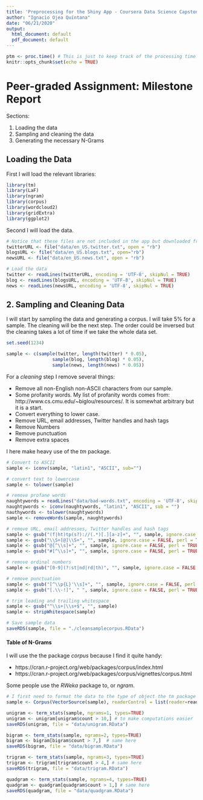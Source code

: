 ---
title: 'Preprocessing for the Shiny App - Coursera Data Science Capstone'
author: "Ignacio Ojea Quintana"
date: "06/21/2020"
output:
  html_document: default
  pdf_document: default
---

```{r setup, include=FALSE}
ptm <- proc.time() # This is just to keep track of the processing time for this markdown
knitr::opts_chunk$set(echo = TRUE)
```

# Peer-graded Assignment: Milestone Report

 Sections:

  1. Loading the data
  2. Sampling and cleaning the data
  3. Generating the necessary N-Grams

## Loading the Data

First I will load the relevant libraries:

```{r, message=FALSE, warning=FALSE}
library(tm)
library(LaF)
library(ngram)
library(corpus)
library(wordcloud2)
library(gridExtra)
library(ggplot2)
```

Second I will load the data.

```{r, warning=FALSE}
# Notice that these files are not included in the app but downloaded from: https://d396qusza40orc.cloudfront.net/dsscapstone/dataset/Coursera-SwiftKey.zip
twitterURL <- file("data/en_US.twitter.txt", open = "rb") 
blogsURL <- file("data/en_US.blogs.txt", open="rb")
newsURL <- file("data/en_US.news.txt", open = "rb") 

# Load the data
twitter <- readLines(twitterURL, encoding = 'UTF-8', skipNul = TRUE)
blog <- readLines(blogsURL, encoding = 'UTF-8', skipNul = TRUE)
news <- readLines(newsURL, encoding = 'UTF-8', skipNul = TRUE)
```

## 2. Sampling and Cleaning Data

I will start by sampling the data and generating a corpus. I will take 5% for a sample.
The cleaning will be the next step. The order could be inversed but the cleaning takes a lot of time if we take the whole data set.

```{r, warning=F}
set.seed(1234)

sample <- c(sample(twitter, length(twitter) * 0.05),
                 sample(blog, length(blog) * 0.05),
                 sample(news, length(news) * 0.05))
```

For a *cleaning* step I remove several things:

  + Remove all non-English non-ASCII characters from our sample.
  + Some profanity words. My list of profanity words comes from: http://www.cs.cmu.edu/~biglou/resources/. It is somewhat arbitrary but it is a start. 
  + Convert everything to lower case.
  + Remove URL, email addresses, Twitter handles and hash tags
  + Remove Numbers
  + Remove punctuation
  + Remove extra spaces

I here make heavy use of the *tm* package.

```{r, warning=FALSE}
# Convert to ASCII
sample <- iconv(sample, "latin1", "ASCII", sub="")

# convert text to lowercase
sample <- tolower(sample)

# remove profane words
naughtywords = readLines("data/bad-words.txt", encoding = 'UTF-8', skipNul = TRUE)
naughtywords <- iconv(naughtywords, "latin1", "ASCII", sub = "")
nauthywords <- tolower(naughtywords)
sample <- removeWords(sample, naughtywords)

# remove URL, email addresses, Twitter handles and hash tags
sample <- gsub("(f|ht)tp(s?)://(.*)[.][a-z]+", "", sample, ignore.case = FALSE, perl = TRUE)
sample <- gsub("\\S+[@]\\S+", "", sample, ignore.case = FALSE, perl = TRUE)
sample <- gsub("@[^\\s]+", "", sample, ignore.case = FALSE, perl = TRUE)
sample <- gsub("#[^\\s]+", "", sample, ignore.case = FALSE, perl = TRUE)

# remove ordinal numbers
sample <- gsub("[0-9](?:st|nd|rd|th)", "", sample, ignore.case = FALSE, perl = TRUE)

# remove punctuation
sample <- gsub("[^\\p{L}'\\s]+", "", sample, ignore.case = FALSE, perl = TRUE)
sample <- gsub("[.\\-!]", " ", sample, ignore.case = FALSE, perl = TRUE)

# trim leading and trailing whitespace
sample <- gsub("^\\s+|\\s+$", "", sample)
sample <- stripWhitespace(sample)

# Save sample data
saveRDS(sample, file = "./cleansamplecorpus.RData")
```

#### Table of N-Grams

I will use the the package *corpus* because I find it quite handy:

  + https://cran.r-project.org/web/packages/corpus/index.html
  + https://cran.r-project.org/web/packages/corpus/vignettes/corpus.html
  
Some people use the *RWeka* package to, or *ngram*.

```{r, warning=FALSE}
# I first need to format the data to the type of object the tm package can handle; a corpus.
sample <- Corpus(VectorSource(sample), readerControl = list(reader=readPlain, language="en_US"))

unigram <- term_stats(sample, ngrams=1, types=TRUE)
unigram <- unigram[unigram$count > 10,] # to make computations easier
saveRDS(unigram, file = "data/unigram.RData")

bigram <- term_stats(sample, ngrams=2, types=TRUE)
bigram <- bigram[bigram$count > 7,]  # same here
saveRDS(bigram, file = "data/bigram.RData")

trigram <- term_stats(sample, ngrams=3, types=TRUE)
trigram <- trigram[trigram$count > 4,] # same here
saveRDS(trigram, file = "data/trigram.RData")

quadgram <- term_stats(sample, ngrams=4, types=TRUE)
quadgram <- quadgram[quadgram$count > 1,] # same here
saveRDS(quadgram, file = "data/quadgram.RData")
```

